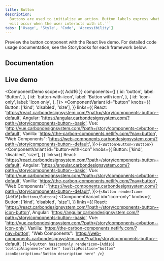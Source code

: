```yaml
---
title: Button
description:
  Buttons are used to initialize an action. Button labels express what action
  will occur when the user interacts with it.```
tabs: ['Usage', 'Style', 'Code', 'Accessibility']
---
```



<PageDescription>

Preview the button component with the React live demo. For detailed code usage
documentation, see the Storybooks for each framework below.

</PageDescription>

## Documentation

<Row className="resource-card-group">
<Column colLg={4} colMd={4} noGutterSm>
  <ResourceCard
    subTitle="React"
    href="https://react.carbondesignsystem.com/?path=/story/components-button--default"
    >

<MdxIcon name="react" />

  </ResourceCard>
</Column>
<Column colLg={4} colMd={4} noGutterSm>
  <ResourceCard
      subTitle="Angular (Community)"
      href="https://angular.carbondesignsystem.com/?path=/story/components-button--basic"
      >

<MdxIcon name="angular" />

  </ResourceCard>
</Column>
<Column colLg={4} colMd={4} noGutterSm>
  <ResourceCard
      subTitle="Vue (Community)"
      href="http://vue.carbondesignsystem.com/?path=/story/components-cvbutton--default"
      >

<MdxIcon name="vue" />

  </ResourceCard>
</Column>
<Column colLg={4} colMd={4} noGutterSm>
  <ResourceCard
      subTitle="Web Components (Community)"
      href="https://web-components.carbondesignsystem.com/?path=/story/components-button--default"
      >

<MdxIcon name="webcomponents" />

  </ResourceCard>
</Column>
</Row>

## Live demo

<ComponentDemo
  scope={{ Add16 }}
  components={[
    {
      id: 'button',
      label: 'Button',
    },
    {
      id: 'button-with-icon',
      label: 'Button with icon',
    },
    {
      id: 'icon-only',
      label: 'Icon only',
    },
  ]}>
  <ComponentVariant
    id="button"
    knobs={{
      Button: ['kind', 'disabled', 'size'],
    }}
    links={{
      React:
        'https://react.carbondesignsystem.com/?path=/story/components-button--default',
      Angular:
        'https://angular.carbondesignsystem.com/?path=/story/components-button--basic',
      Vue:
        'http://vue.carbondesignsystem.com/?path=/story/components-cvbutton--default',
      Vanilla: 'https://the-carbon-components.netlify.com/?nav=button',
      "Web Components": 'https://web-components.carbondesignsystem.com/?path=/story/components-button--default',
    }}>{`
      <Button>Button</Button>
    `}</ComponentVariant>
  <ComponentVariant
    id="button-with-icon"
    knobs={{
      Button: ['kind', 'disabled', 'size'],
    }}
    links={{
      React:
        'https://react.carbondesignsystem.com/?path=/story/components-button--default',
      Angular:
        'https://angular.carbondesignsystem.com/?path=/story/components-button--basic',
      Vue:
        'http://vue.carbondesignsystem.com/?path=/story/components-cvbutton--default',
      Vanilla: 'https://the-carbon-components.netlify.com/?nav=button',
      "Web Components": 'https://web-components.carbondesignsystem.com/?path=/story/components-button--default',
    }}>{`
      <Button renderIcon={Add16}>Button</Button>
    `}</ComponentVariant>
  <ComponentVariant
    id="icon-only"
    knobs={{
      Button: ['kind', 'disabled', 'size'],
    }}
    links={{
      React:
        'https://react.carbondesignsystem.com/?path=/story/components-button--icon-button',
      Angular:
        'https://angular.carbondesignsystem.com/?path=/story/components-button--basic',
      Vue:
        'http://vue.carbondesignsystem.com/?path=/story/components-cvbutton--icon-only',
      Vanilla: 'https://the-carbon-components.netlify.com/?nav=button',
      "Web Components": 'https://web-components.carbondesignsystem.com/?path=/story/components-button--default',
    }}>{`
      <Button
        hasIconOnly
        renderIcon={Add16}
        tooltipAlignment="center"
        tooltipPosition="bottom"
        iconDescription="Button description here"
      />
  `}</ComponentVariant>
</ComponentDemo>
